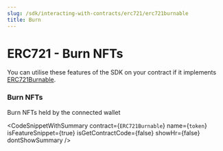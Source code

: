 ```yaml
---
slug: /sdk/interacting-with-contracts/erc721/erc721burnable
title: Burn
---
```



# ERC721 - Burn NFTs

You can utilise these features of the SDK on your contract if it implements [ERC721Burnable](/extensions/erc-721/erc721burnable).

<div className="row" style={{ marginBottom: 24 }}>
  <div className="col col--12" style={{ marginTop: 8 }}>
    <QuickstartCard
      name="Learn how to implement ERC721Burnable"
      link={"/extensions/erc-721/erc721burnable"}
      image="/assets/icons/general.png"
    />
  </div>
</div>

### Burn NFTs

Burn NFTs held by the connected wallet

<CodeSnippetWithSummary
  contract={`ERC721Burnable`}
  name={`token`}
  isFeatureSnippet={true}
  isGetContractCode={false}
  showHr={false}
  dontShowSummary
/>
